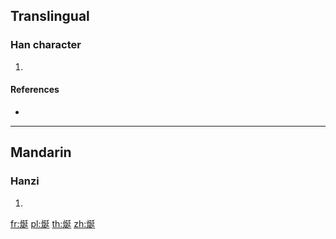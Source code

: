==Translingual==

===Han character===
{{Han char|rn=86|rad=火|as=07|sn=11|four=92841|canj=FNKM}}

# {{defn|Han|sort=火07}}

====References====
* {{Han ref|kx=0671.300|dkj=19055|hdz=32200.050|uh=70FB|ud=28923|bh=DA5B|bd=55899}}

----

==Mandarin==

===Hanzi===
{{cmn-hanzi|pin=[[shān]] ([[shan1]])|wg=shan<sup>1</sup>}}

# {{defn|lang=cmn|sort=火07}}

[[fr:烻]]
[[pl:烻]]
[[th:烻]]
[[zh:烻]]